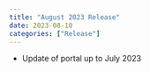 ```yaml
---
title: "August 2023 Release"
date: 2023-08-10
categories: ["Release"]
---
```


<script src="/rmarkdown-libs/header-attrs/header-attrs.js"></script>


<ul>
<li>Update of portal up to July 2023</li>
</ul>